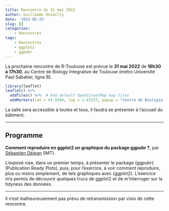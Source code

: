 ```yaml
---
title: Rencontre du 31 mai 2022
author: Guillaume Devailly
date: '2022-05-25'
slug: []
categories:
    - Rencontres
tags:
    - Rencontres
    - ggplot2
    - ggpubr
---
```


La prochaine rencontre de R-Toulouse est prévue le 
**31 mai 2022** de **16h30 à 17h30**, 
au Centre de Biology Integrative de Toulouse (métro Université Paul Sabatier, ligne B).

```r
library(leaflet)
leaflet() %>%
  addTiles() %>%  # Add default OpenStreetMap map tiles
  addMarkers(lat = 43.5594, lng = 1.47137, popup = "Centre de Biologie Intégrative")
```

La salle sera accessible à toutes et tous, il faudra se présenter à l'accueil du bâtiment.

---

## Programme

**Comment reproduire en ggplot2 un graphique du package ggpubr ?**,
par [Sébastien Déjean](http://www.math.univ-toulouse.fr/~sdejean/) (IMT).

L'exposé vise, dans un premier temps, à présenter le package {ggpubr} (Publication Ready Plots), puis, pour l'exercice,  à voir comment reproduire, plus ou moins simplement, de tels graphiques avec {ggplot2}.
L'exercice m'a permis de découvrir quelques trucs de ggplot2 et de m'interroger sur la tidyness des données.

---

Il n'est malheureusement pas prévu de retransmission par visio de cette rencontre.
